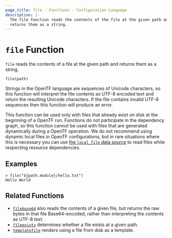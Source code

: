 ```yaml
---
page_title: file - Functions - Configuration Language
description: |-
  The file function reads the contents of the file at the given path and
  returns them as a string.
---
```


# `file` Function

`file` reads the contents of a file at the given path and returns them as
a string.

```hcl
file(path)
```

Strings in the OpenTF language are sequences of Unicode characters, so
this function will interpret the file contents as UTF-8 encoded text and
return the resulting Unicode characters. If the file contains invalid UTF-8
sequences then this function will produce an error.

This function can be used only with files that already exist on disk
at the beginning of a OpenTF run. Functions do not participate in the
dependency graph, so this function cannot be used with files that are generated
dynamically during a OpenTF operation. We do not recommend using dynamic
local files in OpenTF configurations, but in rare situations where this is
necessary you can use
[the `local_file` data source](https://registry.terraform.io/providers/hashicorp/local/latest/docs/data-sources/file)
to read files while respecting resource dependencies.

## Examples

```
> file("${path.module}/hello.txt")
Hello World
```

## Related Functions

* [`filebase64`](/opentf/language/functions/filebase64) also reads the contents of a given file,
  but returns the raw bytes in that file Base64-encoded, rather than
  interpreting the contents as UTF-8 text.
* [`fileexists`](/opentf/language/functions/fileexists) determines whether a file exists
  at a given path.
* [`templatefile`](/opentf/language/functions/templatefile) renders using a file from disk as a
  template.

